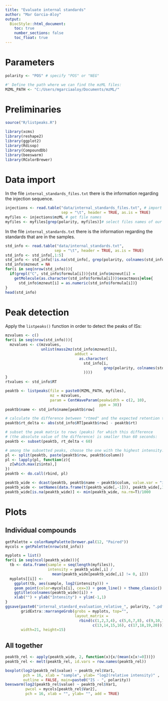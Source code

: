 ```yaml
---
title: "Evaluate internal standards"
author: "Mar Garcia-Aloy"
output: 
  BiocStyle::html_document:
    toc: true
    number_sections: false
    toc_float: true
---
```


# Parameters

```r
polarity <- "POS" # specify "POS" or "NEG"

#' Define the path where we can find the mzML files:
MZML_PATH <- "C:/Users/mgarciaaloy/Documents/mzML/"
```


# Preliminaries

```r
source("R/listpeaks.R")

library(xcms)
library(reshape2)
library(ggplot2)
library(Rdisop)
library(CompoundDb)
library(beeswarm)
library(RColorBrewer)
```


# Data import

In the file `internal_standards_files.txt` there is the information regarding 
the injection sequence.

```r
injections <- read.table("data/internal_standards_files.txt", # import the file
                         sep = "\t", header = TRUE, as.is = TRUE)
myfiles <- injections$mzML # get file names
myfiles <- myfiles[grep(polarity, myfiles)]# select files names of our polarity
```

In the file `internal_standards.txt` there is the information regarding 
the standards that are in the samples.

```r
std_info <- read.table("data/internal_standards.txt",
                      sep = "\t", header = TRUE, as.is = TRUE)
std_info <- std_info[,1:5]
std_info <- std_info[!is.na(std_info[, grep(polarity, colnames(std_info))]),]
std_info$mzneut = NA
for(i in seq(nrow(std_info))){
  if(grepl("C", std_info$formula[i])){std_info$mzneut[i] = 
    getMolecule(as.character(std_info$formula[i]))$exactmass}else{
      std_info$mzneut[i] = as.numeric(std_info$formula[i])}
}
head(std_info)
```


# Peak detection

Apply the `listpeaks()` function in order to detect the peaks of ISs:

```r
mzvalues <- c()
for(i in seq(nrow(std_info))){
  mzvalues <- c(mzvalues, 
                unlist(mass2mz(std_info$mzneut[i], 
                               adduct = 
                                 as.character(
                                   std_info[i, 
                                            grep(polarity, colnames(std_info))]
                                   ))))
}
rtvalues <- std_info$RT

peaktb <- listpeaks(file = paste0(MZML_PATH, myfiles),
                    mz = mzvalues,
                    param = CentWaveParam(peakwidth = c(2, 10), 
                                          ppm = 30))
peaktb$name <- std_info$name[peaktb$row]

# calculate the difference between "rtmed" and the expected retention time:
peaktb$rt_delta <- abs(std_info$RT[peaktb$row] - peaktb$rt)

# subset the peak matrix to rows (peaks) for which this difference 
# (the absolute value of the difference) is smaller than 60 seconds:
peaktb <- subset(peaktb, rt_delta < 60)

# among the subsetted peaks, choose the one with the highest intensity:
pl <- split(peaktb, paste(peaktb$row, peaktb$column))
pl <- lapply(pl, function(z){
  z[which.max(z$into),]
})
peaktb <- do.call(rbind, pl)

peaktb_wide <- dcast(peaktb, peaktb$name ~ peaktb$colum, value.var = "into")
peaktb_wide <- setNames(data.frame(t(peaktb_wide[,-1])), peaktb_wide[,1])
peaktb_wide[is.na(peaktb_wide)] <- min(peaktb_wide, na.rm=T)/1000
```
  
  
# Plots  
## Individual compounds  

```r
getPalette = colorRampPalette(brewer.pal(12, "Paired"))
mycols = getPalette(nrow(std_info))  

myplots = list()
for(i in seq(ncol(peaktb_wide))){
  tb <- data.frame(sample = seq(length(myfiles)), 
                   intensity = peaktb_wide[,i] / 
                     mean(peaktb_wide[peaktb_wide[,i] != 0, i]))
  myplots[[i]] <- 
    ggplot(tb, aes(sample, log2(intensity))) + 
    geom_point(color=mycols[i], cex=3) + geom_line() + theme_classic() + 
    ggtitle(colnames(peaktb_wide)[i]) +
    xlab("") + ylab("Intensity") + ylim(-1,1)
}
ggsave(paste0("internal_standard_evaluation_relative_", polarity, ".pdf"), 
       gridExtra::marrangeGrob(grobs = myplots, top="", 
                               layout_matrix = 
                                 rbind(c(1,2,3,4), c(5,6,7,8), c(9,10,11,12), 
                                       c(13,14,15,16), c(17,18,19,20))), 
       width=21, height=15)
```


## All together

```r
peaktb_rel <- apply(peaktb_wide, 2, function(x){x/(mean(x[x!=0]))})
peaktb_rel <- melt(peaktb_rel, id.vars = row.names(peaktb_rel))

boxplot(log2(peaktb_rel$value) ~ peaktb_rel$Var1, 
        pch = 16, xlab = "sample", ylab= "log2(relative intensity)" , 
        outline = FALSE, main=paste0("IS - ", polarity))
beeswarm(log2(peaktb_rel$value) ~ peaktb_rel$Var1, 
         pwcol = mycols[peaktb_rel$Var2], 
         pch = 16, xlab = "", ylab= "", add = TRUE)
```

